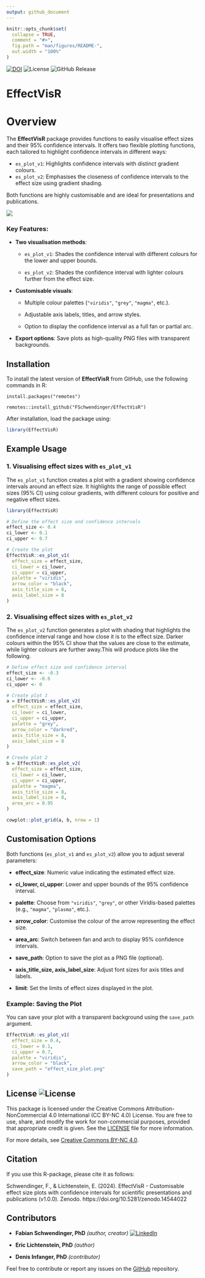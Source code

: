 ```yaml
---
output: github_document
---
```


<!-- README.md is generated from README.Rmd. Please edit that file -->

```r
knitr::opts_chunk$set(
  collapse = TRUE,
  comment = "#>",
  fig.path = "man/figures/README-",
  out.width = "100%"
)
```


[![DOI](https://zenodo.org/badge/DOI/10.5281/zenodo.14544022.svg)](https://doi.org/10.5281/zenodo.14544022) ![License](https://img.shields.io/badge/license-CC--BY--NC%204.0-blue) ![GitHub Release](https://img.shields.io/github/v/release/FSchwendinger/EffectVisR)

# EffectVisR

# Overview

The **EffectVisR** package provides functions to easily visualise effect sizes and their 95% confidence intervals. It offers two flexible plotting functions, each tailored to highlight confidence intervals in different ways:

-   `es_plot_v1`: Highlights confidence intervals with distinct gradient colours.
-   `es_plot_v2`: Emphasises the closeness of confidence intervals to the effect size using gradient shading.

Both functions are highly customisable and are ideal for presentations and publications.

![](man/figures/Social_Preview_2@400x.png)

### Key Features:

-   **Two visualisation methods**:

    -   `es_plot_v1`: Shades the confidence interval with different colours for the lower and upper bounds.

    -   `es_plot_v2`: Shades the confidence interval with lighter colours further from the effect size.

<!-- -->

-   **Customisable visuals**:

    -   Multiple colour palettes (`"viridis"`, `"grey"`, `"magma"`, etc.).

    -   Adjustable axis labels, titles, and arrow styles.

    -   Option to display the confidence interval as a full fan or partial arc.

-   **Export options**: Save plots as high-quality PNG files with transparent backgrounds.

## Installation

To install the latest version of **EffectVisR** from GitHub, use the following commands in R:

`install.packages("remotes")`

`remotes::install_github("FSchwendinger/EffectVisR")`

After installation, load the package using:

```r
library(EffectVisR)
```

## Example Usage

### 1. Visualising effect sizes with `es_plot_v1`

The `es_plot_v1` function creates a plot with a gradient showing confidence intervals around an effect size. It highlights the range of possible effect sizes (95% CI) using colour gradients, with different colours for positive and negative effect sizes.

```r
library(EffectVisR)

# Define the effect size and confidence intervals
effect_size <- 0.4
ci_lower <- 0.1
ci_upper <- 0.7

# Create the plot
EffectVisR::es_plot_v1(
  effect_size = effect_size,
  ci_lower = ci_lower,
  ci_upper = ci_upper,
  palette = "viridis",
  arrow_color = "black",
  axis_title_size = 8,
  axis_label_size = 8
)
```

### 2. Visualising effect sizes with `es_plot_v2`

The `es_plot_v2` function generates a plot with shading that highlights the confidence interval range and how close it is to the effect size. Darker colours within the 95% CI show that the values are close to the estimate, while lighter colours are further away.This will produce plots like the following.

```r
# Define effect size and confidence interval
effect_size <- -0.3
ci_lower <- -0.6
ci_upper <- 0

# Create plot 1
a = EffectVisR::es_plot_v2(
  effect_size = effect_size,
  ci_lower = ci_lower,
  ci_upper = ci_upper,
  palette = "grey",
  arrow_color = "darkred",
  axis_title_size = 8,
  axis_label_size = 8
)

# Create plot 2
b = EffectVisR::es_plot_v2(
  effect_size = effect_size,
  ci_lower = ci_lower,
  ci_upper = ci_upper,
  palette = "magma",
  axis_title_size = 8,
  axis_label_size = 8,
  area_arc = 0.95
)

cowplot::plot_grid(a, b, nrow = 1)
```

## Customisation Options

Both functions (`es_plot_v1` and `es_plot_v2`) allow you to adjust several parameters:

-   **effect_size**: Numeric value indicating the estimated effect size.

-   **ci_lower, ci_upper**: Lower and upper bounds of the 95% confidence interval.

-   **palette**: Choose from `"viridis"`, `"grey"`, or other Viridis-based palettes (e.g., `"magma"`, `"plasma"`, etc.).

-   **arrow_color**: Customise the colour of the arrow representing the effect size.

-   **area_arc**: Switch between fan and arch to display 95% confidence intervals.

-   **save_path**: Option to save the plot as a PNG file (optional).

-   **axis_title_size, axis_label_size**: Adjust font sizes for axis titles and labels.

-   **limit**: Set the limits of effect sizes displayed in the plot.

### Example: Saving the Plot

You can save your plot with a transparent background using the `save_path` argument.

```r
EffectVisR::es_plot_v1(
  effect_size = 0.4,
  ci_lower = 0.1,
  ci_upper = 0.7,
  palette = "viridis",
  arrow_color = "black",
  save_path = "effect_size_plot.png"
)
```

## License ![License](https://img.shields.io/badge/license-CC--BY--NC%204.0-blue)

This package is licensed under the Creative Commons Attribution-NonCommercial 4.0 International (CC BY-NC 4.0) License. You are free to use, share, and modify the work for non-commercial purposes, provided that appropriate credit is given. See the [LICENSE](LICENSE-CC-BY-NC-4.0.md) file for more information.

For more details, see [Creative Commons BY-NC 4.0](https://creativecommons.org/licenses/by-nc/4.0/).

## Citation

If you use this R-package, please cite it as follows:

Schwendinger, F., & Lichtenstein, E. (2024). EffectVisR - Customisable effect size plots with confidence intervals for scientific presentations and publications (v1.0.0). Zenodo. https://doi.org/10.5281/zenodo.14544022

## Contributors

-   **Fabian Schwendinger, PhD** *(author, creator)* [![LinkedIn](https://img.shields.io/badge/LinkedIn-Connect-blue?style=flat&logo=linkedin)](https://www.linkedin.com/in/fabian-schwendinger)

-   **Eric Lichtenstein, PhD** *(author)*

-   **Denis Infanger, PhD** *(contributor)*

Feel free to contribute or report any issues on the [GitHub](https://github.com/FSchwendinger/EffectVisR) repository.
